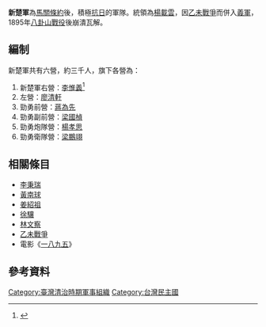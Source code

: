 {{Infobox Military Unit
| 顏色 = #FFFFFF
|unit_name=軍隊組織
|image=[[File:Flag_of_Formosa_1895.svg|220px]]
|caption=
|dates=
|country=[[臺灣民主國|臺灣民主國]]
|allegiance=[[臺灣民主國|臺灣民主國]]
|branch=
|type=[[軍隊|軍隊]]
|role=
|size=
|command_structure=
|current_commander=
|garrison=
|ceremonial_chief=
|colonel_of_the_regiment=
|nickname=
|patron=
|motto=
|colors=
|march=
|mascot=
|battles=[[乙未戰爭|乙未戰爭]]等戰役
|notable_commanders=
|anniversaries=
}}

'''新楚軍'''為[[馬關條約|馬關條約]]後，積極[[抗日|抗日]]的軍隊。統領為[[楊載雲|楊載雲]]，因[[乙未戰爭|乙未戰爭]]而併入[[義軍_(台灣客家人)|義軍]]，1895年[[八卦山戰役|八卦山戰役]]後崩潰瓦解。

== 編制 ==
新楚軍共有六營，約三千人，旗下各營為：
#新楚軍右營：[[李惟義|李惟義]]<ref>{{cite web |language=zh-tw |url=http://www.guoxue123.cn/tw/02/078/004.htm |title=清代臺灣職官印錄 |publisher=國學導航 |date= |accessdate=2011-02-15 |archive-date=2016-03-04 |archive-url=https://web.archive.org/web/20160304090422/http://www.guoxue123.cn/tw/02/078/004.htm |dead-url=no }}</ref>
#左營：[[廖清軒|廖清軒]]
#勁勇前營：[[蔣為先|蔣為先]]
#勁勇副前營：[[梁國楨|梁國楨]]
#勁勇炮隊營：[[楊孝思|楊孝思]]
#勁勇衛隊營：[[梁鵬翊|梁鵬翊]]

==相關條目==
*[[李秉瑞|李秉瑞]]
*[[黃南球|黃南球]]
*[[姜紹祖_(台灣客家人)|姜紹祖]]
*[[徐驤|徐驤]]
*[[林文察|林文察]]
*[[乙未戰爭|乙未戰爭]]
*電影《[[一八九五|一八九五]]》

== 參考資料 ==
{{wikisource|臺灣通史/卷4}}
{{reflist}}

[[Category:臺灣清治時期軍事組織|Category:臺灣清治時期軍事組織]]
[[Category:台灣民主國|Category:台灣民主國]]